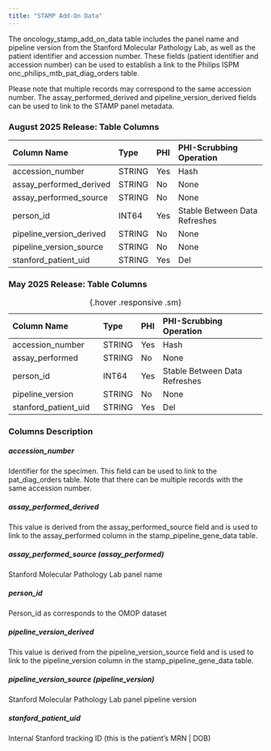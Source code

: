 ```yaml
---
title: "STAMP Add-On Data"
---
```


The oncology_stamp_add_on_data table includes the panel name and pipeline version from the Stanford Molecular Pathology Lab, as well as the patient identifier and accession number. These fields (patient identifier and accession number) can be used to establish a link to the Philips ISPM onc_philips_mtb_pat_diag_orders table.

 Please note that multiple records may correspond to the same accession number. The assay_performed_derived and pipeline_version_derived fields can be used to link to the STAMP panel metadata. 

### August 2025 Release: Table Columns  

| Column Name              | Type   | PHI  | PHI-Scrubbing Operation        |
|:-------------------------|:-------|:-----|:-------------------------------|
| accession_number         | STRING | Yes  | Hash                           |
| assay_performed_derived  | STRING | No   | None                           |
| assay_performed_source   | STRING | No   | None                           |
| person_id                | INT64  | Yes  | Stable Between Data Refreshes  |
| pipeline_version_derived | STRING | No   | None                           |
| pipeline_version_source  | STRING | No   | None                           |
| stanford_patient_uid     | STRING | Yes  | Del                            |

### May 2025 Release: Table Columns

| Column Name              | Type   | PHI  | PHI-Scrubbing Operation        |
|:-------------------------|:-------|:-----|:-------------------------------|
| accession_number         | STRING | Yes  | Hash                           |
| assay_performed          | STRING | No   | None                           |
| person_id                | INT64  | Yes  | Stable Between Data Refreshes  |
| pipeline_version         | STRING | No   | None                           |
| stanford_patient_uid     | STRING | Yes  | Del                            |

:  {.hover .responsive .sm}

### Columns Description


##### accession_number

Identifier for the specimen. This field can be used to link to the pat_diag_orders table. Note that there can be multiple records with the same accession number.

##### assay_performed_derived

This value is derived from the assay_performed_source field and is used to link to the assay_performed column in the stamp_pipeline_gene_data table.

##### assay_performed_source (assay_performed)

Stanford Molecular Pathology Lab panel name

##### person_id

Person_id as corresponds to the OMOP dataset

##### pipeline_version_derived

This value is derived from the pipeline_version_source field and is used to link to the pipeline_version column in the stamp_pipeline_gene_data table.

##### pipeline_version_source (pipeline_version)

Stanford Molecular Pathology Lab panel pipeline version

##### stanford_patient_uid

Internal Stanford tracking ID (this is the patient's MRN | DOB)


